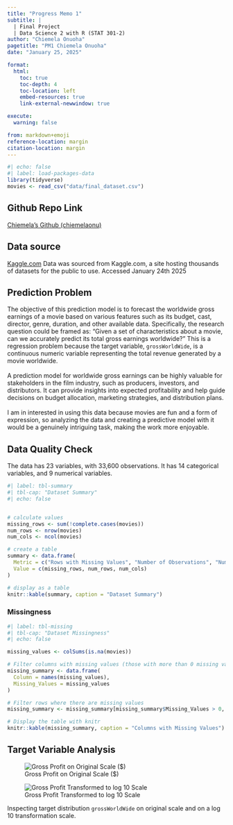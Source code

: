```yaml
---
title: "Progress Memo 1"
subtitle: |
  | Final Project 
  | Data Science 2 with R (STAT 301-2)
author: "Chiemela Onuoha"
pagetitle: "PM1 Chiemela Onuoha"
date: "January 25, 2025"

format:
  html:
    toc: true
    toc-depth: 4
    toc-location: left
    embed-resources: true
    link-external-newwindow: true

execute:
  warning: false

from: markdown+emoji
reference-location: margin
citation-location: margin
---
```



```r
#| echo: false
#| label: load-packages-data
library(tidyverse)
movies <- read_csv("data/final_dataset.csv")

```

::: {.callout-tip icon=false}

## Github Repo Link

[Chiemela's Github (chiemelaonu)](https://github.com/stat301-2-2025-winter/final-project-2-chiemelaonu.git)

:::

## Data source

[Kaggle.com](https://www.kaggle.com/datasets/raedaddala/top-500-600-movies-of-each-year-from-1960-to-2024/code)
Data was sourced from Kaggle.com, a site hosting thousands of datasets for the public to use. Accessed January 24th 2025


## Prediction Problem
The objective of this prediction model is to forecast the worldwide gross earnings of a movie based on various features such as its budget, cast, director, genre, duration, and other available data. Specifically, the research question could be framed as: "Given a set of characteristics about a movie, can we accurately predict its total gross earnings worldwide?" This is a regression problem because the target variable, `grossWorldWide`, is a continuous numeric variable representing the total revenue generated by a movie worldwide.  
<br>
A prediction model for worldwide gross earnings can be highly valuable for stakeholders in the film industry, such as producers, investors, and distributors. It can provide insights into expected profitability and help guide decisions on budget allocation, marketing strategies, and distribution plans.  <br>  
I am in interested in using this data because movies are fun and a form of expression, so analyzing the data and creating a predictive model with it would be a genuinely intriguing task, making the work more enjoyable.

## Data Quality Check


The data has 23 variables, with 33,600 observations. It has 14 categorical variables, and 9 numerical variables.


```r
#| label: tbl-summary
#| tbl-cap: "Dataset Summary"
#| echo: false


# calculate values
missing_rows <- sum(!complete.cases(movies))
num_rows <- nrow(movies)
num_cols <- ncol(movies)

# create a table
summary <- data.frame(
  Metric = c("Rows with Missing Values", "Number of Observations", "Number of Variables"),
  Value = c(missing_rows, num_rows, num_cols)
)

# display as a table
knitr::kable(summary, caption = "Dataset Summary")

```


### Missingness 

```r
#| label: tbl-missing
#| tbl-cap: "Dataset Missingness"
#| echo: false

missing_values <- colSums(is.na(movies))

# Filter columns with missing values (those with more than 0 missing values)
missing_summary <- data.frame(
  Column = names(missing_values),
  Missing_Values = missing_values
)

# Filter rows where there are missing values
missing_summary <- missing_summary[missing_summary$Missing_Values > 0, ]

# Display the table with knitr
knitr::kable(missing_summary, caption = "Columns with Missing Values")
```



## Target Variable Analysis

::: {#fig-price-dists layout-ncol=2}

![Gross Profit on Original Scale ($)](figures/graphic_1.png){#fig-profit-orig}

![Gross Profit Transformed to log 10 Scale](figures/graphic_2.png){#fig-profit-log10}

Inspecting target distribution `grossWorldWide` on original scale and on a log 10 transformation scale.
:::
